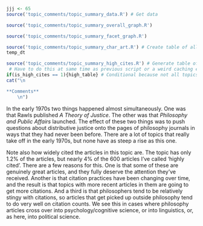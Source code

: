 ```r
jjj <- 65
source('topic_comments/topic_summary_data.R') # Get data
```

```r
source('topic_comments/topic_summary_overall_graph.R')
```

```r
source('topic_comments/topic_summary_facet_graph.R')
```

```r
source('topic_comments/topic_summary_char_art.R') # Create table of all articles in topic
temp_dt
```

```r
source('topic_comments/topic_summary_high_cites.R') # Generate table of highly cited articles. 
 # Have to do this at same time as previous script or a weird caching error occurs.
if(is_high_cites == 1){high_table} # Conditional because not all topics have high cites
cat("\n

**Comments**
	\n")
```

In the early 1970s two things happened almost simultaneously. One was that Rawls published _A Theory of Justice_. The other was that _Philosophy and Public Affairs_ launched. The effect of these two things was to push questions about distributive justice onto the pages of philosophy journals in ways that they had never been before. There are a lot of topics that really take off in the early 1970s, but none have as steep a rise as this one.

Note also how widely cited the articles in this topic are. The topic has only 1.2% of the articles, but nearly 4% of the 600 articles I've called 'highly cited'. There are a few reasons for this. One is that some of these are genuinely great articles, and they fully deserve the attention they've received. Another is that citation practices have been changing over time, and the result is that topics with more recent articles in them are going to get more citations. And a third is that philosophers tend to be relatively stingy with citations, so articles that get picked up outside philosophy tend to do very well on citation counts. We see this in cases where philosophy articles cross over into psychology/cognitive science, or into linguistics, or, as here, into political science.